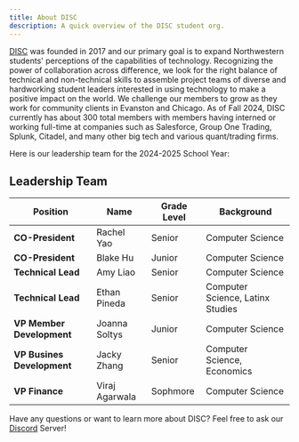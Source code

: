```yaml
---
title: About DISC
description: A quick overview of the DISC student org.
---
```


[DISC](https://sites.northwestern.edu/discnu/) was founded in 2017 and our primary goal is to expand Northwestern students' perceptions of the capabilities of technology. Recognizing the power of collaboration across difference, we look for the right balance of technical and non-technical skills to assemble project teams of diverse and hardworking student leaders interested in using technology to make a positive impact on the world. We challenge our members to grow as they work for community clients in Evanston and Chicago. As of Fall 2024, DISC currently has about 300 total members with members having interned or working full-time at companies such as Salesforce, Group One Trading, Splunk, Citadel, and many other big tech and various quant/trading firms.

Here is our leadership team for the 2024-2025 School Year:

## Leadership Team

| Position                   | Name           | Grade Level | Background                       |
| -------------------------- | -------------- | ----------- | -------------------------------- |
| **CO-President**           | Rachel Yao     | Senior      | Computer Science                 |
| **CO-President**           | Blake Hu       | Junior      | Computer Science                 |
| **Technical Lead**         | Amy Liao       | Senior      | Computer Science                 |
| **Technical Lead**         | Ethan Pineda   | Senior      | Computer Science, Latinx Studies |
| **VP Member Development**  | Joanna Soltys  | Junior      | Computer Science                 |
| **VP Busines Development** | Jacky Zhang    | Senior      | Computer Science, Economics      |
| **VP Finance**             | Viraj Agarwala | Sophmore    | Computer Science                 |

Have any questions or want to learn more about DISC? Feel free to ask our [Discord](https://discord.gg/mqRQ7s9CyS) Server!


